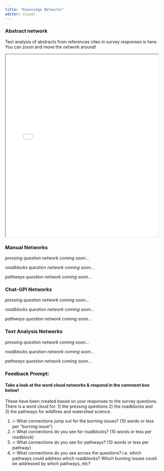 ```yaml
---
title: "Knowledge Networks"
editor: visual
---
```


### Abstract network
Text analysis of abstracts from references cites in survey responses is here. You can zoom and move the network around! 

```{=html}
<iframe src="../3-bui-production.hub/abstract_network.html" width="100%" height="600px" frameborder="1"></iframe>
```
### Manual Networks

*pressing question network coming soon...*

*roadblocks question network coming soon...*

*pathways question network coming soon...*

### Chat-GPI Networks

*pressing question network coming soon...*

*roadblocks question network coming soon...*

*pathways question network coming soon...*

### Text Analysis Networks

*pressing question network coming soon...*

*roadblocks question network coming soon...*

*pathways question network coming soon...*

### Feedback Prompt:

#### Take a look at the word cloud networks & respond in the comment box below!

These have been created based on your responses to the survey questions. There is a word cloud for: 1) the pressing questions 2) the roadblocks and 3) the pathways for wildfires and watershed science.

1.  🔥 What connections jump out for the burning issues? (10 words or less per "burning issue")
2.  🔥 What connections do you see for roadblocks? (10 words or less per roadblock)
3.  🔥 What connections do you see for pathways? (10 words or less per pathway)
4.  🔥 What connections do you see across the questions? i.e. which pathways could address which roadblocks? Which burning issues could be addressed by which pathways, etc?
